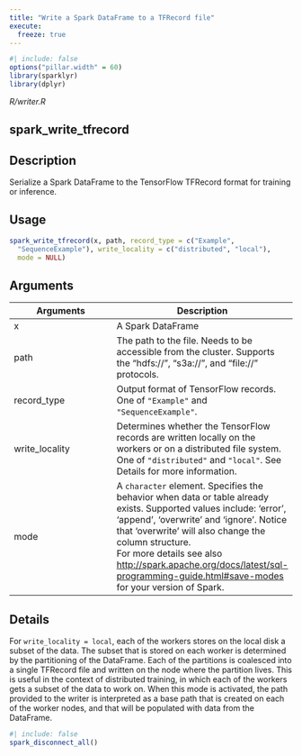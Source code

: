 ```yaml
---
title: "Write a Spark DataFrame to a TFRecord file"
execute:
  freeze: true
---
```


```r
#| include: false
options("pillar.width" = 60)
library(sparklyr) 
library(dplyr)
```

*R/writer.R*

## spark_write_tfrecord

## Description
Serialize a Spark DataFrame to the TensorFlow TFRecord format for   training or inference. 


## Usage
```r
spark_write_tfrecord(x, path, record_type = c("Example", 
  "SequenceExample"), write_locality = c("distributed", "local"), 
  mode = NULL) 
```

## Arguments
|Arguments|Description|
|---|---|
| x | A Spark DataFrame |
| path | The path to the file. Needs to be accessible from the cluster. Supports the "hdfs://", "s3a://", and "file://" protocols. |
| record_type | Output format of TensorFlow records. One of `"Example"` and  `"SequenceExample"`. |
| write_locality | Determines whether the TensorFlow records are written locally on the workers or on a distributed file system. One of `"distributed"` and `"local"`. See Details for more information. |
| mode | A `character` element. Specifies the behavior when data or   table already exists. Supported values include: 'error', 'append', 'overwrite' and   'ignore'. Notice that 'overwrite' will also change the column structure. <br>  For more details see also [http://spark.apache.org/docs/latest/sql-programming-guide.html#save-modes](http://spark.apache.org/docs/latest/sql-programming-guide.html#save-modes)<br>  for your version of Spark. |

## Details
For `write_locality = local`, each of the workers stores on the   local disk a subset of the data. The subset that is stored on each worker   is determined by the partitioning of the DataFrame. Each of the partitions   is coalesced into a single TFRecord file and written on the node where the   partition lives. This is useful in the context of distributed training, in which   each of the workers gets a subset of the data to work on. When this mode is   activated, the path provided to the writer is interpreted as a base path   that is created on each of the worker nodes, and that will be populated with data   from the DataFrame. 







```r
#| include: false
spark_disconnect_all()
```
